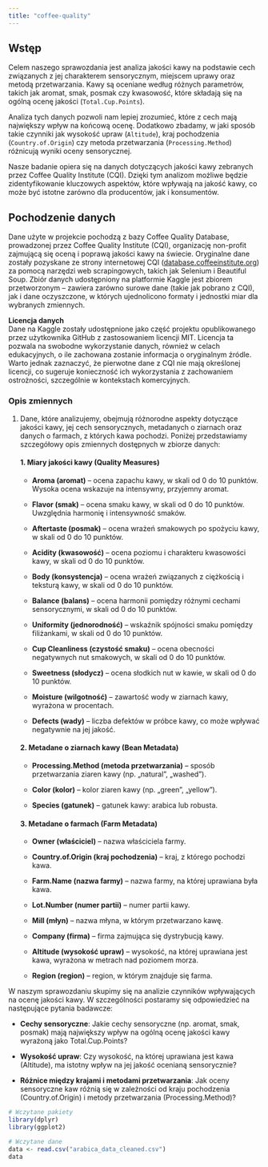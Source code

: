 ```yaml
---
title: "coffee-quality"
---
```


## Wstęp

Celem naszego sprawozdania jest analiza jakości kawy na podstawie cech związanych z jej charakterem sensorycznym, miejscem uprawy oraz metodą przetwarzania. Kawy są oceniane według różnych parametrów, takich jak aromat, smak, posmak czy kwasowość, które składają się na ogólną ocenę jakości (`Total.Cup.Points`).

Analiza tych danych pozwoli nam lepiej zrozumieć, które z cech mają największy wpływ na końcową ocenę. Dodatkowo zbadamy, w jaki sposób takie czynniki jak wysokość upraw (`Altitude`), kraj pochodzenia (`Country.of.Origin`) czy metoda przetwarzania (`Processing.Method`) różnicują wyniki oceny sensorycznej.

Nasze badanie opiera się na danych dotyczących jakości kawy zebranych przez Coffee Quality Institute (CQI). Dzięki tym analizom możliwe będzie zidentyfikowanie kluczowych aspektów, które wpływają na jakość kawy, co może być istotne zarówno dla producentów, jak i konsumentów.

## Pochodzenie danych

Dane użyte w projekcie pochodzą z bazy Coffee Quality Database, prowadzonej przez Coffee Quality Institute (CQI), organizację non-profit zajmującą się oceną i poprawą jakości kawy na świecie. Oryginalne dane zostały pozyskane ze strony internetowej CQI ([database.coffeeinstitute.org](https://database.coffeeinstitute.org)) za pomocą narzędzi web scrapingowych, takich jak Selenium i Beautiful Soup. Zbiór danych udostępniony na platformie Kaggle jest zbiorem przetworzonym – zawiera zarówno surowe dane (takie jak pobrano z CQI), jak i dane oczyszczone, w których ujednolicono formaty i jednostki miar dla wybranych zmiennych.

**Licencja danych**\
Dane na Kaggle zostały udostępnione jako część projektu opublikowanego przez użytkownika GitHub z zastosowaniem licencji MIT. Licencja ta pozwala na swobodne wykorzystanie danych, również w celach edukacyjnych, o ile zachowana zostanie informacja o oryginalnym źródle. Warto jednak zaznaczyć, że pierwotne dane z CQI nie mają określonej licencji, co sugeruje konieczność ich wykorzystania z zachowaniem ostrożności, szczególnie w kontekstach komercyjnych.

### **Opis zmiennych**

1.  Dane, które analizujemy, obejmują różnorodne aspekty dotyczące jakości kawy, jej cech sensorycznych, metadanych o ziarnach oraz danych o farmach, z których kawa pochodzi. Poniżej przedstawiamy szczegółowy opis zmiennych dostępnych w zbiorze danych:

    #### **1. Miary jakości kawy (Quality Measures)**

    -   **Aroma (aromat)** – ocena zapachu kawy, w skali od 0 do 10 punktów. Wysoka ocena wskazuje na intensywny, przyjemny aromat.

    -   **Flavor (smak)** – ocena smaku kawy, w skali od 0 do 10 punktów. Uwzględnia harmonię i intensywność smaków.

    -   **Aftertaste (posmak)** – ocena wrażeń smakowych po spożyciu kawy, w skali od 0 do 10 punktów.

    -   **Acidity (kwasowość)** – ocena poziomu i charakteru kwasowości kawy, w skali od 0 do 10 punktów.

    -   **Body (konsystencja)** – ocena wrażeń związanych z ciężkością i teksturą kawy, w skali od 0 do 10 punktów.

    -   **Balance (balans)** – ocena harmonii pomiędzy różnymi cechami sensorycznymi, w skali od 0 do 10 punktów.

    -   **Uniformity (jednorodność)** – wskaźnik spójności smaku pomiędzy filiżankami, w skali od 0 do 10 punktów.

    -   **Cup Cleanliness (czystość smaku)** – ocena obecności negatywnych nut smakowych, w skali od 0 do 10 punktów.

    -   **Sweetness (słodycz)** – ocena słodkich nut w kawie, w skali od 0 do 10 punktów.

    -   **Moisture (wilgotność)** – zawartość wody w ziarnach kawy, wyrażona w procentach.

    -   **Defects (wady)** – liczba defektów w próbce kawy, co może wpływać negatywnie na jej jakość.

    #### **2. Metadane o ziarnach kawy (Bean Metadata)**

    -   **Processing.Method (metoda przetwarzania)** – sposób przetwarzania ziaren kawy (np. „natural”, „washed”).

    -   **Color (kolor)** – kolor ziaren kawy (np. „green”, „yellow”).

    -   **Species (gatunek)** – gatunek kawy: arabica lub robusta.

    #### **3. Metadane o farmach (Farm Metadata)**

    -   **Owner (właściciel)** – nazwa właściciela farmy.

    -   **Country.of.Origin (kraj pochodzenia)** – kraj, z którego pochodzi kawa.

    -   **Farm.Name (nazwa farmy)** – nazwa farmy, na której uprawiana była kawa.

    -   **Lot.Number (numer partii)** – numer partii kawy.

    -   **Mill (młyn)** – nazwa młyna, w którym przetwarzano kawę.

    -   **Company (firma)** – firma zajmująca się dystrybucją kawy.

    -   **Altitude (wysokość upraw)** – wysokość, na której uprawiana jest kawa, wyrażona w metrach nad poziomem morza.

    -   **Region (region)** – region, w którym znajduje się farma.

W naszym sprawozdaniu skupimy się na analizie czynników wpływających na ocenę jakości kawy. W szczególności postaramy się odpowiedzieć na następujące pytania badawcze:

-   **Cechy sensoryczne**: Jakie cechy sensoryczne (np. aromat, smak, posmak) mają największy wpływ na ogólną ocenę jakości kawy wyrażoną jako Total.Cup.Points?

-   **Wysokość upraw**: Czy wysokość, na której uprawiana jest kawa (Altitude), ma istotny wpływ na jej jakość ocenianą sensorycznie?

-   **Różnice między krajami i metodami przetwarzania**: Jak oceny sensoryczne kaw różnią się w zależności od kraju pochodzenia (Country.of.Origin) i metody przetwarzania (Processing.Method)?

```r
# Wczytane pakiety
library(dplyr)
library(ggplot2)

# Wczytane dane
data <- read.csv("arabica_data_cleaned.csv")
data
```
